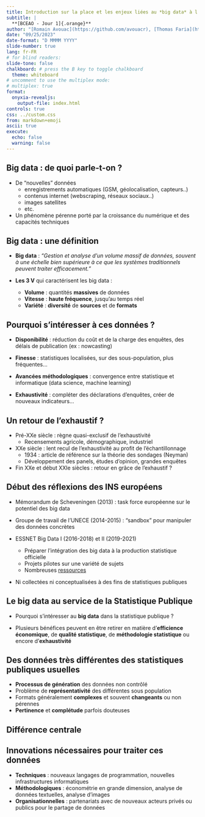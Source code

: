 ```yaml
---
title: Introduction sur la place et les enjeux liées au *big data* à l'Insee
subtitle: |
  **[BCEAO - Jour 1]{.orange}**
author: "[Romain Avouac](https://github.com/avouacr), [Thomas Faria](https://github.com/ThomasFaria)"
date: "09/25/2023"
date-format: "D MMMM YYYY"
slide-number: true
lang: fr-FR
# for blind readers:
slide-tone: false
chalkboard: # press the B key to toggle chalkboard
  theme: whiteboard
# uncomment to use the multiplex mode:
# multiplex: true
format:
  onyxia-revealjs:
    output-file: index.html
controls: true
css: ../custom.css
from: markdown+emoji
ascii: true
execute: 
  echo: false
  warning: false
---
```


## Big data : de quoi parle-t-on ?

- De "nouvelles" données
  - enregistrements automatiques (GSM, géolocalisation, capteurs..)
  - contenus internet (webscraping, réseaux sociaux..)
  - images satellites
  - etc.

- Un phénomène pérenne porté par la croissance du numérique et des capacités techniques

## Big data : une définition

- [**Big data**]{.orange} : [*"Gestion et analyse d'un volume massif de données, souvent à une échelle bien supérieure à ce que les systèmes traditionnels peuvent traiter efficacement."*]{.blue2}

- [**Les 3 V**]{.orange} qui caractérisent les big data :
    - [**Volume**]{.orange} : quantités [**massives**]{.blue2} de données
    - [**Vitesse**]{.orange} : [**haute fréquence**]{.blue2}, jusqu'au temps réel
    - [**Variété**]{.orange} : [**diversité**]{.blue2} de [**sources**]{.blue2} et de [**formats**]{.blue2}

## Pourquoi s'intéresser à ces données ?

- [**Disponibilité**]{.orange} : réduction du coût et de la charge des enquêtes, des délais de publication (ex : nowcasting)

- [**Finesse**]{.orange} : statistiques localisées, sur des sous-population, plus fréquentes...

- [**Avancées méthodologiques**]{.orange} : convergence entre statistique et informatique (data science, machine learning)

- [**Exhaustivité**]{.orange} : compléter des déclarations d'enquêtes, créer de nouveaux indicateurs...

## Un retour de l'exhaustif ?

- Pré-XXe siècle : règne quasi-exclusif de l'exhaustivité
  - Recensements agricole, démographique, industriel

- XXe siècle : lent recul de l’exhaustivité au profit de l'échantillonnage
  - 1934 : article de référence sur la théorie des sondages (Neyman)
  - Développement des panels, études d'opinion, grandes enquêtes

- Fin XXe et début XXIe siècles : retour en grâce de l'exhaustif ?

## Début des réflexions des INS européens

- Mémorandum de Scheveningen (2013) : task force européenne sur le potentiel des big data

- Groupe de travail de l'UNECE (2014-2015) : "sandbox" pour manipuler des données concrètes

- ESSNET Big Data I (2016-2018) et II (2019-2021)
  - Préparer l'intégration des big data à la production statistique officielle
  - Projets pilotes sur une variété de sujets
  - Nombreuses [ressources](https://cros-legacy.ec.europa.eu/content/essnet-big-data-1_en)


- Ni collectées ni conceptualisées à des fins de statistiques publiques

## Le big data au service de la Statistique Publique

- Pourquoi s'intéresser au [**big data**]{.orange} dans la statistique publique ?

- Plusieurs bénéfices peuvent en être retirer en matière d'[**efficience économique**]{.orange}, de [**qualité statistique**]{.orange}, de [**méthodologie statistique**]{.orange} ou encore d'[**exhaustivité**]{.orange}

## Des données très différentes des statistiques publiques usuelles


- [**Processus de génération**]{.orange} des données non contrôlé
- Problème de [**représentativité**]{.orange} des différentes sous population
- Formats généralement [**complexes**]{.orange} et souvent [**changeants**]{.orange} ou non pérennes
- [**Pertinence**]{.orange} et [**complétude**]{.orange} parfois douteuses

::: {.callout-important}
## Différence centrale

:::

## Innovations nécessaires pour traiter ces données

- [**Techniques**]{.orange} : nouveaux langages de programmation, nouvelles infrastructures informatiques 
- [**Méthodologiques**]{.orange} : économétrie en grande dimension, analyse de données textuelles, analyse d'images
- [**Organisationnelles**]{.orange} : partenariats avec de nouveaux acteurs privés ou publics pour le partage de données
